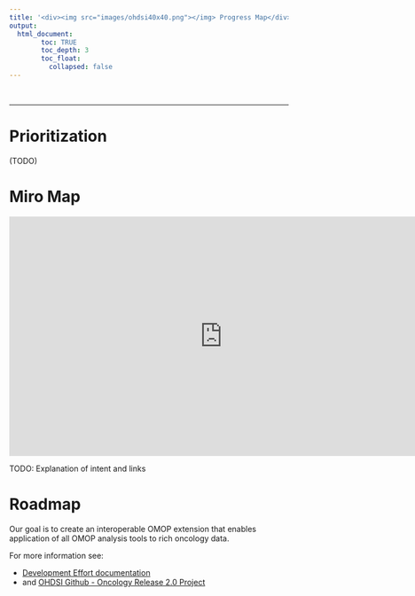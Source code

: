 ```yaml
---
title: '<div><img src="images/ohdsi40x40.png"></img> Progress Map</div>'
output: 
  html_document:
        toc: TRUE
        toc_depth: 3
        toc_float:
          collapsed: false
---
```


<br>

---

# **Prioritization**

  (TODO)



# **Miro Map**

<iframe width="768" height="432" src="https://miro.com/app/live-embed/uXjVNeNGMhQ=/?moveToViewport=7473,-157,1086,1135&embedId=264604379153" frameborder="0" scrolling="no" allow="fullscreen; clipboard-read; clipboard-write" allowfullscreen></iframe>

TODO: Explanation of intent and links 


# **Roadmap**

Our goal is to create an interoperable OMOP extension that enables application of all OMOP analysis tools to rich oncology data.

For more information see:

  - [Development Effort documentation](development.html) 
  - and [OHDSI Github - Oncology Release 2.0 Project](https://github.com/orgs/OHDSI/projects/13)
